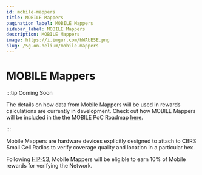 ```yaml
---
id: mobile-mappers
title: MOBILE Mappers
pagination_label: MOBILE Mappers
sidebar_label: MOBILE Mappers
description: MOBILE Mappers
image: https://i.imgur.com/bWAbESE.png
slug: /5g-on-helium/mobile-mappers
---
```



# MOBILE Mappers

:::tip Coming Soon

The details on how data from Mobile Mappers will be used in rewards calculations are currently in
development. Check out how MOBILE Mappers will be included in the the MOBILE PoC Roadmap
[here](https://blog.helium.com/mobile-proof-of-coverage-the-road-ahead-73a25601a13d).

:::

Mobile Mappers are hardware devices explicitly designed to attach to CBRS Small Cell Radios to
verify coverage quality and location in a particular hex.

Following [HIP-53](https://github.com/helium/HIP/blob/main/0053-mobile-dao.md), Mobile Mappers will
be eligible to earn 10% of Mobile rewards for verifying the Network.
